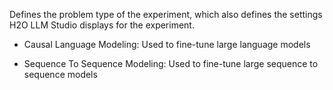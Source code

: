 Defines the problem type of the experiment, which also defines the settings H2O LLM Studio displays for the experiment.

- Causal Language Modeling: Used to fine-tune large language models

- Sequence To Sequence Modeling: Used to fine-tune large sequence to sequence models